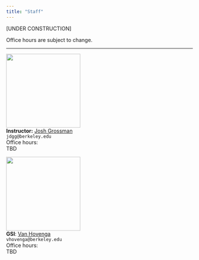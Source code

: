 ```yaml
---
title: "Staff"
---
```


[UNDER CONSTRUCTION]

Office hours are subject to change.

-----

::: {.grid}

::: {.g-col-4}
<img src="assets/josh-headshot.jpg" width="200"><br>
**Instructor:** <a href="https://jdgrossman.com" target='_blank'>Josh Grossman</a><br>
`jdgg@berkeley.edu`<br>
Office hours: <br>
TBD
<!-- - Thursday 3pm-5pm, Evans 309 <br> -->
<!-- - Friday 2:00pm-4:30pm, Evans 309<br> -->
:::

::: {.g-col-4}
<img src="assets/van-headshot.jpg" width="200"><br>
**GSI**: <a href="https://statistics.berkeley.edu/people/van-hovenga" target="_blank">Van Hovenga</a><br>
`vhovenga@berkeley.edu`<br>
Office hours:<br>
TBD
<!-- - Monday 11am-12pm, Evans 432<br> -->
<!-- - Tuesday 4pm-5pm, Evans 432<br> -->
<!-- - Wednesday 2pm-3pm, Evans 432<br> -->
<!-- - Friday 12pm-1pm, Evans 432 -->
:::

<!-- ::: {.g-col-4} -->
<!-- **Tutor:** Person Z<br> -->
<!-- `z@berkeley.edu`<br> -->
<!-- Office hours: <br> -->
<!-- - Wednesday 2:30pm - 4:30pm, Evans 434<br> -->
<!-- - Sunday 2pm - 6pm, <a href="https://berkeley.zoom.us/j/99887452083?pwd=T1pXWC9HZFpTRHQzc1MrOElUakFUdz09">Zoom</a> -->
<!-- ::: -->

<!-- ::: {.g-col-4} -->
<!-- **Tutor**: Person W<br> -->
<!-- `w@berkeley.edu`<br> -->
<!-- Office hours: <br> -->
<!-- - Wednesday 10am-2pm, Evans 432<br> -->
<!-- - Thursday 3-5pm, Evans 434 -->
<!-- ::: -->

:::

